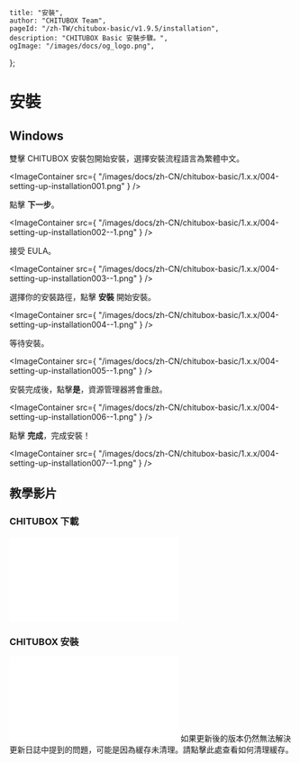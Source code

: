	title: "安裝",
	author: "CHITUBOX Team",
	pageId: "/zh-TW/chitubox-basic/v1.9.5/installation",
	description: "CHITUBOX Basic 安裝步驟。",
	ogImage: "/images/docs/og_logo.png",
};

# 安裝

## Windows

雙擊 CHITUBOX 安裝包開始安裝，選擇安裝流程語言為繁體中文。

<ImageContainer
	src={
		"/images/docs/zh-CN/chitubox-basic/1.x.x/004-setting-up-installation001.png"
	}
/>

點擊 **下一步**。

<ImageContainer
	src={
		"/images/docs/zh-CN/chitubox-basic/1.x.x/004-setting-up-installation002--1.png"
	}
/>

接受 EULA。

<ImageContainer
	src={
		"/images/docs/zh-CN/chitubox-basic/1.x.x/004-setting-up-installation003--1.png"
	}
/>

選擇你的安裝路徑，點擊 **安裝** 開始安裝。

<ImageContainer
	src={
		"/images/docs/zh-CN/chitubox-basic/1.x.x/004-setting-up-installation004--1.png"
	}
/>

等待安裝。

<ImageContainer
	src={
		"/images/docs/zh-CN/chitubox-basic/1.x.x/004-setting-up-installation005--1.png"
	}
/>

安裝完成後，點擊**是**，資源管理器將會重啟。

<ImageContainer
	src={
		"/images/docs/zh-CN/chitubox-basic/1.x.x/004-setting-up-installation006--1.png"
	}
/>

點擊 **完成**，完成安裝！

<ImageContainer
	src={
		"/images/docs/zh-CN/chitubox-basic/1.x.x/004-setting-up-installation007--1.png"
	}
/>

## 教學影片

### CHITUBOX 下載

<BilibiliVideoContainer>
	<iframe
		src="//player.bilibili.com/player.html?aid=929467103&bvid=BV1EK4y1D74S&cid=305781547&page=1"
		scrolling="no"
		border="0"
		frameborder="no"
		framespacing="0"
		allowfullscreen="true"
	></iframe>
</BilibiliVideoContainer>

### CHITUBOX 安裝

<BilibiliVideoContainer>
	<iframe
		src="//player.bilibili.com/player.html?aid=246902297&bvid=BV1vv411Y7yb&cid=306320802&page=1"
		scrolling="no"
		border="0"
		frameborder="no"
		framespacing="0"
		allowfullscreen="true"
	></iframe>
</BilibiliVideoContainer>

<Admonition type="note" title="注意">
	如果更新後的版本仍然無法解決更新日誌中提到的問題，可能是因為緩存未清理。請點擊<NextLink href="/zh-CN/faq/latest/chitubox-basic-faq#清除缓存">此處</NextLink>查看如何清理緩存。
</Admonition>
